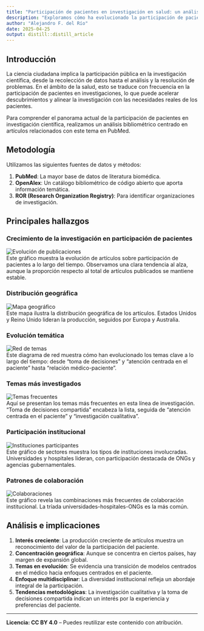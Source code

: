 ```yaml
---
title: "Participación de pacientes en investigación en salud: un análisis bibliométrico"
description: "Exploramos cómo ha evolucionado la participación de pacientes en la investigación biomédica a través de un análisis bibliométrico basado en datos de PubMed."
author: "Alejandro F. del Río"
date: 2025-04-25
output: distill::distill_article
---
```


## Introducción

La ciencia ciudadana implica la participación pública en la investigación científica, desde la recolección de datos hasta el análisis y la resolución de problemas. En el ámbito de la salud, esto se traduce con frecuencia en la participación de pacientes en investigaciones, lo que puede acelerar descubrimientos y alinear la investigación con las necesidades reales de los pacientes.

Para comprender el panorama actual de la participación de pacientes en investigación científica, realizamos un análisis bibliométrico centrado en artículos relacionados con este tema en PubMed.

## Metodología

Utilizamos las siguientes fuentes de datos y métodos:

1. **PubMed**: La mayor base de datos de literatura biomédica.
2. **OpenAlex**: Un catálogo bibliométrico de código abierto que aporta información temática.
3. **ROR (Research Organization Registry)**: Para identificar organizaciones de investigación.

## Principales hallazgos

### Crecimiento de la investigación en participación de pacientes  
![Evolución de publicaciones](imagen1.png)  
Este gráfico muestra la evolución de artículos sobre participación de pacientes a lo largo del tiempo. Observamos una clara tendencia al alza, aunque la proporción respecto al total de artículos publicados se mantiene estable.

### Distribución geográfica  
![Mapa geográfico](imagen2.png)  
Este mapa ilustra la distribución geográfica de los artículos. Estados Unidos y Reino Unido lideran la producción, seguidos por Europa y Australia.

### Evolución temática  
![Red de temas](imagen3.png)  
Este diagrama de red muestra cómo han evolucionado los temas clave a lo largo del tiempo: desde “toma de decisiones” y “atención centrada en el paciente” hasta “relación médico-paciente”.

### Temas más investigados  
![Temas frecuentes](imagen4.png)  
Aquí se presentan los temas más frecuentes en esta línea de investigación. “Toma de decisiones compartida” encabeza la lista, seguida de “atención centrada en el paciente” y “investigación cualitativa”.

### Participación institucional  
![Instituciones participantes](imagen5.png)  
Este gráfico de sectores muestra los tipos de instituciones involucradas. Universidades y hospitales lideran, con participación destacada de ONGs y agencias gubernamentales.

### Patrones de colaboración  
![Colaboraciones](imagen6.png)  
Este gráfico revela las combinaciones más frecuentes de colaboración institucional. La tríada universidades-hospitales-ONGs es la más común.

## Análisis e implicaciones

1. **Interés creciente**: La producción creciente de artículos muestra un reconocimiento del valor de la participación del paciente.
2. **Concentración geográfica**: Aunque se concentra en ciertos países, hay margen de expansión global.
3. **Temas en evolución**: Se evidencia una transición de modelos centrados en el médico hacia enfoques centrados en el paciente.
4. **Enfoque multidisciplinar**: La diversidad institucional refleja un abordaje integral de la participación.
5. **Tendencias metodológicas**: La investigación cualitativa y la toma de decisiones compartida indican un interés por la experiencia y preferencias del paciente.

---

**Licencia: CC BY 4.0** – Puedes reutilizar este contenido con atribución.
